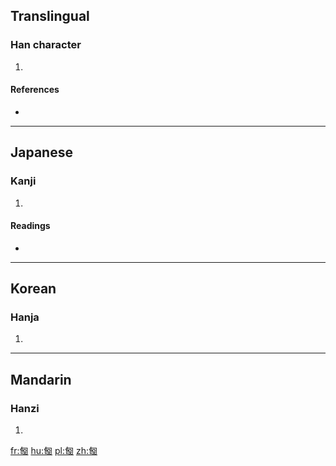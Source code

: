 ==Translingual==

===Han character===
{{Han char|rn=20|rad=勹|as=11|sn=13|four=|canj=心日戈水 (PAIE), 心竹心水 (PHPE)}}

# {{defn|Han|sort=勹11}}

====References====
* {{Han ref|kx=0152.050|dkj=02556|dj=0341.260|hdz=10260.170|uh=5313|ud=21267}}

----

==Japanese==

===Kanji===
{{ja-kanji|grade=|rs=勹11}}

# {{defn|lang=ja|sort=勹11}}

====Readings====
* {{ja-readings|on=[[きょう]] (kyō), [[く]] (ku)|kun=[[あつ]] (atsu), [[はかる]] (hakaru)}}

----

==Korean==

===Hanja===
{{ko-hanja|hangeul=구|rv=gu|mr=ku}}

# {{defn|lang=ko|sort=勹11}}

----

==Mandarin==

===Hanzi===
{{cmn-hanzi|pin=[[jiù]] ([[jiu4]])|wg=chiu<sup>4</sup>}}

# {{defn|lang=cmn|sort=勹11}}

[[fr:匓]]
[[hu:匓]]
[[pl:匓]]
[[zh:匓]]